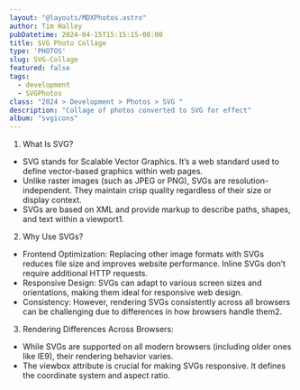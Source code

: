 ```yaml
---
layout: "@layouts/MDXPhotos.astro"
author: Tim Halley
pubDatetime: 2024-04-15T15:15:15-08:00
title: SVG Photo Collage
type: 'PHOTOS'
slug: SVG-Collage
featured: false
tags:
  - development
  - SVGPhotos
class: "2024 > Development > Photos > SVG "
description: "Collage of photos converted to SVG for effect"
album: "svgicons"
---
```


1. What Is SVG?
  - SVG stands for Scalable Vector Graphics. It’s a web standard used to define vector-based graphics within web pages.
  - Unlike raster images (such as JPEG or PNG), SVGs are resolution-independent. They maintain crisp quality regardless of their size or display context.
  - SVGs are based on XML and provide markup to describe paths, shapes, and text within a viewport1.
2. Why Use SVGs?
  - Frontend Optimization: Replacing other image formats with SVGs reduces file size and improves website performance. Inline SVGs don’t require additional HTTP requests.
  - Responsive Design: SVGs can adapt to various screen sizes and orientations, making them ideal for responsive web design.
  - Consistency: However, rendering SVGs consistently across all browsers can be challenging due to differences in how browsers handle them2.
3. Rendering Differences Across Browsers:
  - While SVGs are supported on all modern browsers (including older ones like IE9), their rendering behavior varies.
  - The viewbox attribute is crucial for making SVGs responsive. It defines the coordinate system and aspect ratio.
